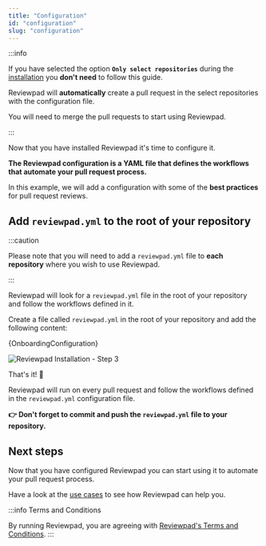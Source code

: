 ```yaml
---
title: "Configuration"
id: "configuration"
slug: "configuration"
---
```



:::info

If you have selected the option **`Only select repositories`** during the [installation](installation) you **don't need** to follow this guide.

Reviewpad will **automatically** create a pull request in the select repositories with the configuration file.

You will need to merge the pull requests to start using Reviewpad.

:::

Now that you have installed Reviewpad it's time to configure it.

**The Reviewpad configuration is a YAML file that defines the workflows that automate your pull request process.**

In this example, we will add a configuration with some of the **best practices** for pull request reviews.

## Add `reviewpad.yml` to the root of your repository

:::caution

Please note that you will need to add a `reviewpad.yml` file to **each repository** where you wish to use Reviewpad.

:::

Reviewpad will look for a `reviewpad.yml` file in the root of your repository and follow the workflows defined in it.

Create a file called `reviewpad.yml` in the root of your repository and add the following content:

<CodeBlock language="yml" title="reviewpad.yml">{OnboardingConfiguration}</CodeBlock>

![Reviewpad Installation - Step 3](/img/installation/step3.gif)

That's it! :tada:

Reviewpad will run on every pull request and follow the workflows defined in the `reviewpad.yml` configuration file.

**👉 Don't forget to commit and push the `reviewpad.yml` file to your repository.**

## Next steps

Now that you have configured Reviewpad you can start using it to automate your pull request process.

Have a look at the [use cases](../use-cases) to see how Reviewpad can help you.

:::info Terms and Conditions

By running Reviewpad, you are agreeing with [Reviewpad's Terms and Conditions](https://reviewpad.com/terms-and-conditions/).
:::
